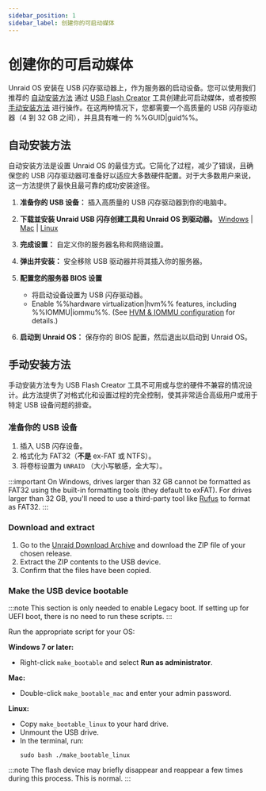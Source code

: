 ```yaml
---
sidebar_position: 1
sidebar_label: 创建你的可启动媒体
---
```


# 创建你的可启动媒体

Unraid OS 安装在 USB 闪存驱动器上，作为服务器的启动设备。您可以使用我们推荐的 [自动安装方法](./create-your-bootable-media.mdx#automated-install-method) 通过 [USB Flash Creator](https://unraid.net/download) 工具创建此可启动媒体，或者按照 [手动安装方法](./create-your-bootable-media.mdx#manual-install-method) 进行操作。在这两种情况下，您都需要一个高质量的 USB 闪存驱动器（4 到 32 GB 之间），并且具有唯一的 %%GUID|guid%%。

## 自动安装方法

自动安装方法是设置 Unraid OS 的最佳方式。它简化了过程，减少了错误，且确保您的 USB 闪存驱动器可准备好以适应大多数硬件配置。对于大多数用户来说，这一方法提供了最快且最可靠的成功安装途径。

1. **准备你的 USB 设备：**
   插入高质量的 USB 闪存驱动器到你的电脑中。

2. **下载並安装 Unraid USB 闪存创建工具和 Unraid OS 到驱动器。**
   [Windows](https://releases.unraid.net/dl/stable/usb-creator.exe) | [Mac](https://releases.unraid.net/dl/stable/usb-creator.dmg) | [Linux](https://releases.unraid.net/dl/stable/usb-creator.deb)

3. **完成设置：**
   自定义你的服务器名称和网络设置。

4. **弹出并安装：**
   安全移除 USB 驱动器并将其插入你的服务器。

5. **配置您的服务器 BIOS 设置**
   - 将启动设备设置为 USB 闪存驱动器。
   - Enable %%hardware virtualization|hvm%% features, including %%IOMMU|iommu%%.  (See [HVM & IOMMU configuration](../../using-unraid-to/create-virtual-machines/overview-and-system-prep.mdx#hvm--iommu-what-they-enable) for details.)

6. **启动到 Unraid OS：**
   保存你的 BIOS 配置，然后退出以启动到 Unraid OS。

## 手动安装方法

手动安装方法专为 USB Flash Creator 工具不可用或与您的硬件不兼容的情况设计。此方法提供了对格式化和设置过程的完全控制，使其非常适合高级用户或用于特定 USB 设备问题的排查。

### 准备你的 USB 设备

1. 插入 USB 闪存设备。
2. 格式化为 FAT32（**不是** ex-FAT 或 NTFS）。
3. 将卷标设置为 `UNRAID` （大小写敏感，全大写）。

:::important
On Windows, drives larger than 32 GB cannot be formatted as FAT32 using the built-in formatting tools (they default to exFAT). For drives larger than 32 GB, you'll need to use a third-party tool like [Rufus](https://rufus.ie/en/) to format as FAT32.
:::

### Download and extract

1. Go to the [Unraid Download Archive](../../download_list.mdx) and download the ZIP file of your chosen release.
2. Extract the ZIP contents to the USB device.
3. Confirm that the files have been copied.

### Make the USB device bootable

:::note
This section is only needed to enable Legacy boot. If setting up for UEFI boot, there is no need to run these scripts.
:::

Run the appropriate script for your OS:

**Windows 7 or later:**

- Right-click `make_bootable` and select **Run as administrator**.

**Mac:**

- Double-click `make_bootable_mac` and enter your admin password.

**Linux:**

- Copy `make_bootable_linux` to your hard drive.
- Unmount the USB drive.
- In the terminal, run:
  ```
  sudo bash ./make_bootable_linux
  ```

:::note
The flash device may briefly disappear and reappear a few times during this process. This is normal.
:::
